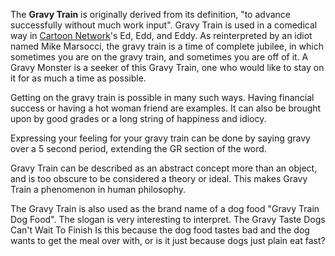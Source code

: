 {{attention}}

The '''Gravy Train''' is originally derived from its definition, "to advance successfully without much work input".  Gravy Train is used in a comedical way in [[Cartoon Network]]'s Ed, Edd, and Eddy.  As reinterpreted by an idiot named Mike Marsocci, the gravy train is a time of complete jubilee, in which sometimes you are on the gravy train, and sometimes you are off of it.  A Gravy Monster is a seeker of this Gravy Train, one who would like to stay on it for as much a time as possible.  

Getting on the gravy train is possible in many such ways.  Having financial success or having a hot woman friend are examples.  It can also be brought upon by good grades or a long string of happiness and idiocy.

Expressing your feeling for your gravy train can be done by saying gravy over a 5 second period, extending the GR section of the word.  
 
Gravy Train can be described as an abstract concept more than an object, and is too obscure to be considered a theory or ideal.  This makes Gravy Train a phenomenon in human philosophy.

The Gravy Train is also used as the brand name of a dog food "Gravy Train Dog Food".  The slogan is very interesting to interpret.  
The Gravy Taste Dogs Can't Wait To Finish
Is this because the dog food tastes bad and the dog wants to get the meal over with, or is it just because dogs just plain eat fast?